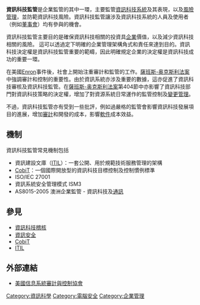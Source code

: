 {{noteTA|G1=IT}}
{{Unreferenced|time=2020-08-02T23:34:42+00:00}}

'''資訊科技監管'''是企業監管的其中一環，主要監管[[資訊系統|資訊科技系統]]及其表現，以及[[風險管理|風險管理]]，並防範資訊科技風險。資訊科技監管讓涉及資訊科技系統的人員及使用者（例如[[董事會|董事會]]）均有參與的機會。

資訊科技監管主要目的是確保資訊科技相關的投資具[[企業|企業]]價值，以及減少資訊科技相關的風險。
這可以透過定下明確的企業管理架構角式和責任來達到目的。資訊科技決定權是資訊科技監管重要的範疇，因此明確規定企業的決定權是資訊科技成功的重要一環。

在美國[[安然公司|Enron]]事件後，社會上開始注重審計和監管的工作。[[薩班斯-奥克斯利法案|薩班斯-奥克斯利法案]]中強調審計和控制的重要性。由於資訊系統亦涉及重要的數據，這亦促進了資訊科技審核及資訊科技監管。在[[薩班斯-奥克斯利法案|薩班斯-奥克斯利法案]]第404節中亦影響了資訊科技部門對資訊科技策略的決定權，增加了對資源系統日常運作的監管控制及[[變更管理|變更管理]]。

不過，資訊科技監管亦有受到一些批評，例如過嚴格的監管會影響資訊科技發展項目的進展，增加[[審計|審計]]和開發的成本，影響[[軟件|軟件]]成本效益。

== 機制 ==
資訊科技監管常見機制包括
* 資訊建設文庫（[[ITIL|ITIL]]）：一套公開、用於規範技術服務管理的架構
* [[CobiT|CobiT]]：一個國際開放型的資訊科技目標控制及控制慣例標準
* ISO/IEC 27001 
* 資訊系統安全管理模式 ISM3
* AS8015-2005 澳洲企業監管 - 資訊科技及[[通訊|通訊]]

== 參見 ==
* [[資訊科技稽核|資訊科技稽核]]
* [[資訊安全|資訊安全]]
* [[CobiT|CobiT]]
* [[ITIL|ITIL]]

== 外部連結 ==
* [https://web.archive.org/web/20050605082349/http://www.itgi.org/ 美國信息系統審計與控制協會]

{{Authority control}}

[[Category:資訊科學|Category:資訊科學]]
[[Category:電腦安全|Category:電腦安全]]
[[Category:企業管理|Category:企業管理]]